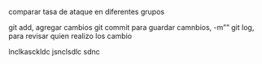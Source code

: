comparar tasa de ataque en diferentes grupos

git add, agregar cambios 
git commit para guardar camnbios, -m""
git log, para revisar quien realizo los cambio


lnclkasckldc
jsnclsdlc
sdnc